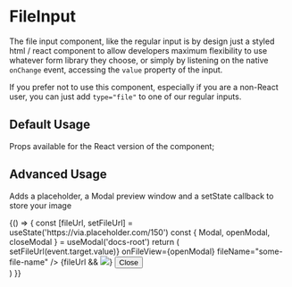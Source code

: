 
<Meta title="FileInput" component={FileInput} />

# FileInput

The file input component, like the regular input is by design just a styled html / react component to allow developers maximum flexibility to use whatever form library they choose, or simply by listening on the native `onChange` event, accessing the `value` property of the input.

If you prefer not to use this component, especially if you are a non-React user, you can just add `type="file"` to one of our regular inputs.

## Default Usage

Props available for the React version of the component;

<ArgsTable of={FileInput} />

<Canvas>
  <Story name="Default Usage">
    <FileInput label="Some Label" onFileUpload={console.log} fileName="some-file-name" />
  </Story>
</Canvas>

<RenderHtmlMarkup component="FileInput" story="Default Usage" />

## Advanced Usage

Adds a placeholder, a Modal preview window and a setState callback to store your image

<Canvas>
  <Story name="Advanced Usage">
    {() => {
      const [fileUrl, setFileUrl] = useState('https://via.placeholder.com/150')
      const { Modal, openModal, closeModal } = useModal('docs-root')
      return (
        <div>
          <FileInput
            label="Some Label"
            defaultValue={fileUrl}
            onChange={(event) => setFileUrl(event.target.value)}
            onFileView={openModal}
            fileName="some-file-name"
          />
          <Modal title="Image Preview">
            <FlexContainer isFlexAlignCenter isFlexJustifyCenter>
              {fileUrl && <img src={fileUrl} />}
            </FlexContainer>
            <ButtonGroup alignment="right">
              <Button intent="neutral" onClick={closeModal}>
                Close
              </Button>
            </ButtonGroup>
          </Modal>
        </div>
      )
    }}
  </Story>
</Canvas>

<RenderHtmlMarkup component="FileInput" story="Advanced Usage" />
